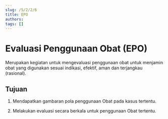 ```yaml
---
slug: /5/2/2/6
title: EPO
authors: 
tags: []
---
```


# Evaluasi Penggunaan Obat (EPO)

Merupakan kegiatan untuk mengevaluasi penggunaan obat untuk menjamin obat yang digunakan sesuai indikasi, efektif, aman dan terjangkau (rasional).

## Tujuan 

1) Mendapatkan gambaran pola penggunaan Obat pada kasus tertentu.

2) Melakukan evaluasi secara berkala untuk penggunaan Obat tertentu.
